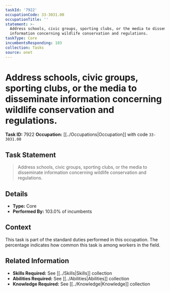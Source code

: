 ```yaml
---
taskId: '7922'
occupationCode: 33-3031.00
occupationTitle: ''
statement: >-
  Address schools, civic groups, sporting clubs, or the media to disseminate
  information concerning wildlife conservation and regulations.
taskType: Core
incumbentsResponding: 103
collection: Tasks
source: onet
---
```

# Address schools, civic groups, sporting clubs, or the media to disseminate information concerning wildlife conservation and regulations.

**Task ID:** 7922
**Occupation:** [[../Occupations|Occupation]] with code `33-3031.00`

## Task Statement

> Address schools, civic groups, sporting clubs, or the media to disseminate information concerning wildlife conservation and regulations.

## Details

- **Type:** Core
- **Performed By:** 103.0% of incumbents

## Context

This task is part of the standard duties performed in this occupation. The percentage indicates how common this task is among workers in the field.

## Related Information

- **Skills Required:** See [[../Skills|Skills]] collection
- **Abilities Required:** See [[../Abilities|Abilities]] collection
- **Knowledge Required:** See [[../Knowledge|Knowledge]] collection
